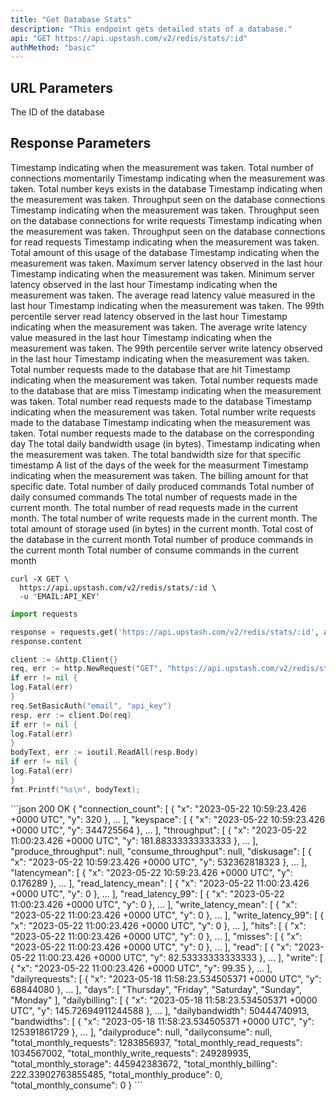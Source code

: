 ```yaml
---
title: "Get Database Stats"
description: "This endpoint gets detailed stats of a database."
api: "GET https://api.upstash.com/v2/redis/stats/:id"
authMethod: "basic"
---
```




## URL Parameters

<ParamField path="id" required>
The ID of the database
</ParamField>

## Response Parameters

<ResponseField name="connection_count" type="Object">
<Expandable title="properties">
<ResponseField name="x" type="string">
Timestamp indicating when the measurement was taken.
</ResponseField>
<ResponseField name="y" type="int">
Total number of connections momentarily
</ResponseField>
</Expandable>
</ResponseField>

<ResponseField name="keyspace" type="Object">
<Expandable title="Properties">
<ResponseField name="x" type="string">
Timestamp indicating when the measurement was taken.
</ResponseField>
<ResponseField name="y" type="int">
Total number keys exists in the database
</ResponseField>
</Expandable>
</ResponseField>

<ResponseField name="throughput" type="Object">
<Expandable title="Properties">
<ResponseField name="x" type="string">
Timestamp indicating when the measurement was taken.
</ResponseField>
<ResponseField name="y" type="int">
Throughput seen on the database connections
</ResponseField>
</Expandable>
</ResponseField>

<ResponseField name="produce_throughput" type="Object">
<Expandable title="Properties">
<ResponseField name="x" type="string">
Timestamp indicating when the measurement was taken.
</ResponseField>
<ResponseField name="y" type="int">
Throughput seen on the database connections for write requests
</ResponseField>
</Expandable>
</ResponseField>

<ResponseField name="consume_throughput" type="Object">
<Expandable title="Properties">
<ResponseField name="x" type="string">
Timestamp indicating when the measurement was taken.
</ResponseField>
<ResponseField name="y" type="int">
Throughput seen on the database connections for read requests
</ResponseField>
</Expandable>
</ResponseField>

<ResponseField name="diskusage" type="Object">
<Expandable title="Properties">
<ResponseField name="x" type="string">
Timestamp indicating when the measurement was taken.
</ResponseField>
<ResponseField name="y" type="int">
Total amount of this usage of the database
</ResponseField>
</Expandable>
</ResponseField>

<ResponseField name="latencymax" type="Object">
<Expandable title="Properties">
<ResponseField name="x" type="string">
Timestamp indicating when the measurement was taken.
</ResponseField>
<ResponseField name="y" type="int">
Maximum server latency observed in the last hour
</ResponseField>
</Expandable>
</ResponseField>

<ResponseField name="latencymin" type="Object">
<Expandable title="Properties">
<ResponseField name="x" type="string">
Timestamp indicating when the measurement was taken.
</ResponseField>
<ResponseField name="y" type="int">
Minimum server latency observed in the last hour
</ResponseField>
</Expandable>
</ResponseField>

<ResponseField name="read_latency_mean" type="Object">
<Expandable title="Properties">
<ResponseField name="x" type="string">
Timestamp indicating when the measurement was taken.
</ResponseField>
<ResponseField name="y" type="int">
The average read latency value measured in the last hour
</ResponseField>
</Expandable>
</ResponseField>

<ResponseField name="read_latency_99" type="Object">
<Expandable title="Properties">
<ResponseField name="x" type="string">
Timestamp indicating when the measurement was taken.
</ResponseField>
<ResponseField name="y" type="int">
The 99th percentile server read latency  observed in the last hour
</ResponseField>
</Expandable>
</ResponseField>

<ResponseField name="write_latency_mean" type="Object">
<Expandable title="Properties">
<ResponseField name="x" type="string">
Timestamp indicating when the measurement was taken.
</ResponseField>
<ResponseField name="y" type="int">
The average write latency value measured in the last hour
</ResponseField>
</Expandable>
</ResponseField>

<ResponseField name="write_latency_99" type="Object">
<Expandable title="Properties">
<ResponseField name="x" type="string">
Timestamp indicating when the measurement was taken.
</ResponseField>
<ResponseField name="y" type="int">
The 99th percentile server write latency  observed in the last hour
</ResponseField>
</Expandable>
</ResponseField>

<ResponseField name="hits" type="Object">
<Expandable title="Properties">
<ResponseField name="x" type="string">
Timestamp indicating when the measurement was taken.
</ResponseField>
<ResponseField name="y" type="int">
Total number requests made to the database that are hit
</ResponseField>
</Expandable>
</ResponseField>

<ResponseField name="misses" type="Object">
<Expandable title="Properties">
<ResponseField name="x" type="string">
Timestamp indicating when the measurement was taken.
</ResponseField>
<ResponseField name="y" type="int">
Total number requests made to the database that are miss
</ResponseField>
</Expandable>
</ResponseField>

<ResponseField name="read" type="Object">
<Expandable title="Properties">
<ResponseField name="x" type="string">
Timestamp indicating when the measurement was taken.
</ResponseField>
<ResponseField name="y" type="int">
Total number read requests made to the database
</ResponseField>
</Expandable>
</ResponseField>

<ResponseField name="write" type="Object">
<Expandable title="Properties">
<ResponseField name="x" type="string">
Timestamp indicating when the measurement was taken.
</ResponseField>
<ResponseField name="y" type="int">
Total number write requests made to the database
</ResponseField>
</Expandable>
</ResponseField>

<ResponseField name="dailyrequests" type="Object">
<Expandable title="Properties">
<ResponseField name="x" type="string">
Timestamp indicating when the measurement was taken.
</ResponseField>
<ResponseField name="y" type="int">
Total number requests made to the database on the corresponding day
</ResponseField>
</Expandable>
</ResponseField>

<ResponseField name="dailybandwidth" type="int">
The total daily bandwidth usage (in bytes).
</ResponseField>

<ResponseField name="bandwidths" type="Object">
<Expandable title="Properties">
<ResponseField name="x" type="string">
Timestamp indicating when the measurement was taken.
</ResponseField>
<ResponseField name="y" type="int">
The total bandwidth size for that specific timestamp
</ResponseField>
</Expandable>
</ResponseField>

<ResponseField name="days" type="Array<string>">
A list of the days of the week for the measurment
</ResponseField>

<ResponseField name="dailybilling" type="Object">
<Expandable title="Properties">
<ResponseField name="x" type="string">
Timestamp indicating when the measurement was taken.
</ResponseField>
<ResponseField name="y" type="int">
The billing amount for that specific date.
</ResponseField>
</Expandable>
</ResponseField>

<ResponseField name="dailyproduce" type="int">
Total number of daily produced commands
</ResponseField>

<ResponseField name="dailyconsume" type="int">
	Total number of daily consumed commands
</ResponseField>

<ResponseField name="total_monthly_requests" type="int">
The total number of requests made in the current month.
</ResponseField>

<ResponseField name="total_monthly_read_requests" type="int">
The total number of read requests made in the current month.
</ResponseField>

<ResponseField name="total_monthly_write_requests" type="int">
The total number of write requests made in the current month.
</ResponseField>

<ResponseField name="total_monthly_storage" type="int">
The total amount of storage used (in bytes) in the current month.
</ResponseField>

<ResponseField name="total_monthly_billing" type="int">
Total cost of the database in the current month
</ResponseField>

<ResponseField name="total_monthly_produce" type="int">
Total number of produce commands in the current month
</ResponseField>

<ResponseField name="total_monthly_consume" type="int">
Total number of consume commands in the current month
</ResponseField>

<RequestExample>

```shell curl
curl -X GET \
  https://api.upstash.com/v2/redis/stats/:id \
  -u 'EMAIL:API_KEY'
```

```python Python
import requests

response = requests.get('https://api.upstash.com/v2/redis/stats/:id', auth=('EMAIL', 'API_KEY'))
response.content
```

```go Go
client := &http.Client{}
req, err := http.NewRequest("GET", "https://api.upstash.com/v2/redis/stats/:id", nil)
if err != nil {
log.Fatal(err)
}
req.SetBasicAuth("email", "api_key")
resp, err := client.Do(req)
if err != nil {
log.Fatal(err)
}
bodyText, err := ioutil.ReadAll(resp.Body)
if err != nil {
log.Fatal(err)
}
fmt.Printf("%s\n", bodyText);
```

</RequestExample>

<ResponseExample>
```json 200 OK
{
  "connection_count": [
    {
      "x": "2023-05-22 10:59:23.426 +0000 UTC",
      "y": 320
    },
    ...
  ],
  "keyspace": [
    {
      "x": "2023-05-22 10:59:23.426 +0000 UTC",
      "y": 344725564
    },
    ...
  ],
  "throughput": [
    {
      "x": "2023-05-22 11:00:23.426 +0000 UTC",
      "y": 181.88333333333333
    },
    ...
  ],
  "produce_throughput": null,
  "consume_throughput": null,
  "diskusage": [
    {
      "x": "2023-05-22 10:59:23.426 +0000 UTC",
      "y": 532362818323
    },
    ...
  ],
  "latencymean": [
    {
      "x": "2023-05-22 10:59:23.426 +0000 UTC",
      "y": 0.176289
    },
    ...
  ],
  "read_latency_mean": [
    {
      "x": "2023-05-22 11:00:23.426 +0000 UTC",
      "y": 0
    },
    ...
  ],
  "read_latency_99": [
    {
      "x": "2023-05-22 11:00:23.426 +0000 UTC",
      "y": 0
    },
    ...
  ],
  "write_latency_mean": [
    {
      "x": "2023-05-22 11:00:23.426 +0000 UTC",
      "y": 0
    },
    ...
  ],
  "write_latency_99": [
    {
      "x": "2023-05-22 11:00:23.426 +0000 UTC",
      "y": 0
    },
    ...
  ],
  "hits": [
    {
      "x": "2023-05-22 11:00:23.426 +0000 UTC",
      "y": 0
    },
    ...
  ],
  "misses": [
    {
      "x": "2023-05-22 11:00:23.426 +0000 UTC",
      "y": 0
    },
    ...
  ],
  "read": [
    {
      "x": "2023-05-22 11:00:23.426 +0000 UTC",
      "y": 82.53333333333333
    },
    ...
  ],
  "write": [
    {
      "x": "2023-05-22 11:00:23.426 +0000 UTC",
      "y": 99.35
    },
    ...
  ],
  "dailyrequests": [
    {
      "x": "2023-05-18 11:58:23.534505371 +0000 UTC",
      "y": 68844080
    },
    ...
  ],
  "days": [
    "Thursday",
    "Friday",
    "Saturday",
    "Sunday",
    "Monday"
  ],
  "dailybilling": [
    {
      "x": "2023-05-18 11:58:23.534505371 +0000 UTC",
      "y": 145.72694911244588
    },
    ...
  ],
  "dailybandwidth": 50444740913,
  "bandwidths": [
    {
      "x": "2023-05-18 11:58:23.534505371 +0000 UTC",
      "y": 125391861729
    },
    ...
  ],
  "dailyproduce": null,
  "dailyconsume": null,
  "total_monthly_requests": 1283856937,
  "total_monthly_read_requests": 1034567002,
  "total_monthly_write_requests": 249289935,
  "total_monthly_storage": 445942383672,
  "total_monthly_billing": 222.33902763855485,
  "total_monthly_produce": 0,
  "total_monthly_consume": 0
}
```
</ResponseExample>
